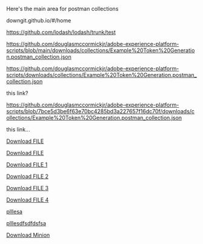 Here's the main area for postman collections

downgit.github.io/#/home

https://github.com/lodash/lodash/trunk/test

https://github.com/douglasmccormickjr/adobe-experience-platform-scripts/blob/main/downloads/collections/Example%20Token%20Generation.postman_collection.json

https://github.com/douglasmccormickjr/adobe-experience-platform-scripts/downloads/collections/Example%20Token%20Generation.postman_collection.json

this link?

https://github.com/douglasmccormickjr/adobe-experience-platform-scripts/blob/7bce5d3be6f63e70bc4285bd3a227657f16dc70f/downloads/collections/Example%20Token%20Generation.postman_collection.json

this link...

<a id="raw-url" href="https://raw.githubusercontent.com/github-username/project/master/filename">Download FILE</a>

<a id="raw-url" href="https://github.com/douglasmccormickjr/adobe-experience-platform-scripts/blob/7bce5d3be6f63e70bc4285bd3a227657f16dc70f/downloads/collections/Example%20Token%20Generation.postman_collection.json">Download FILE</a>

<a id="raw-url" href="https://raw.githubusercontent.com/douglasmccormickjr/adobe-experience-platform-scripts/downloads/collections/Example%20Token%20Generation.postman_collection.json">Download FILE 1</a>

<a id="raw-url" href="https://raw.githubusercontent.com/douglasmccormickjr/adobe-experience-platform-scripts/project/master/downloads/collections/Example%20Token%20Generation.postman_collection.json">Download FILE 2</a>

<a id="raw-url" href="https://github.com/douglasmccormickjr/adobe-experience-platform-scripts/downloads/collections/Example%20Token%20Generation.postman_collection.json">Download FILE 3</a>


<a id="raw-url" href="https://github.com/douglasmccormickjr/adobe-experience-platform-scripts/blob/main/downloads/collections/Example%20Token%20Generation.postman_collection.json">Download FILE 4</a>


<a href="https://raw.githubusercontent.com/douglasmccormickjr/adobe-experience-platform-scripts/main/downloads/collections/Example%20Token%20Generation.postman_collection.json" download>plllesa</a>

<a href="https://raw.githubusercontent.com/douglasmccormickjr/adobe-experience-platform-scripts/main/downloads/collections/Example%20Token%20Generation.postman_collection.json" download="sdfsxdf.josn">plllesdfsdfdsfsa</a>

[Download Minion](https://octodex.github.com/images/minion.png "download")
